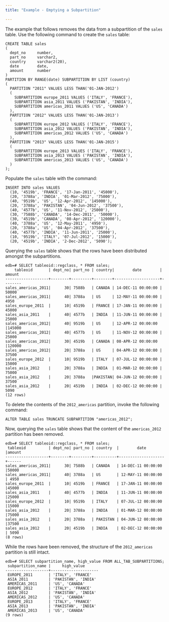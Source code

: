 ```yaml
---
title: "Example - Emptying a Subpartition"

---
```


<div id="example_emptying_a_subpartition" class="registered_link"></div>

The example that follows removes the data from a subpartition of the `sales` table. Use the following command to create the `sales` table:

```text
CREATE TABLE sales
(
  dept_no     number,
  part_no     varchar2,
  country     varchar2(20),
  date        date,
  amount      number
)
PARTITION BY RANGE(date) SUBPARTITION BY LIST (country)
(
  PARTITION "2011" VALUES LESS THAN('01-JAN-2012')
  (
    SUBPARTITION europe_2011 VALUES ('ITALY', 'FRANCE'),
    SUBPARTITION asia_2011 VALUES ('PAKISTAN', 'INDIA'),
    SUBPARTITION americas_2011 VALUES ('US', 'CANADA')
  ),
  PARTITION "2012" VALUES LESS THAN('01-JAN-2013')
  (
    SUBPARTITION europe_2012 VALUES ('ITALY', 'FRANCE'),
    SUBPARTITION asia_2012 VALUES ('PAKISTAN', 'INDIA'),
    SUBPARTITION americas_2012 VALUES ('US', 'CANADA')
  ),
  PARTITION "2013" VALUES LESS THAN('01-JAN-2015')
  (
    SUBPARTITION europe_2013 VALUES ('ITALY', 'FRANCE'),
    SUBPARTITION asia_2013 VALUES ('PAKISTAN', 'INDIA'),
    SUBPARTITION americas_2013 VALUES ('US', 'CANADA')
  )
);
```

Populate the `sales` table with the command:

```text
INSERT INTO sales VALUES
  (10, '4519b', 'FRANCE', '17-Jan-2011', '45000'),
  (20, '3788a', 'INDIA', '01-Mar-2012', '75000'),
  (40, '9519b', 'US', '12-Apr-2012', '145000'),
  (20, '3788a', 'PAKISTAN', '04-Jun-2012', '37500'),
  (40, '4577b', 'US', '11-Nov-2012', '25000'),
  (30, '7588b', 'CANADA', '14-Dec-2011', '50000'),
  (30, '4519b', 'CANADA', '08-Apr-2012', '120000'),
  (40, '3788a', 'US', '12-May-2011', '4950'),
  (20, '3788a', 'US', '04-Apr-2012', '37500'),
  (40, '4577b', 'INDIA', '11-Jun-2011', '25000'),
  (10, '9519b', 'ITALY', '07-Jul-2012', '15000'),
  (20, '4519b', 'INDIA', '2-Dec-2012', '5090');
```

Querying the `sales` table shows that the rows have been distributed amongst the subpartitions.

```text
edb=# SELECT tableoid::regclass, * FROM sales;
    tableoid       | dept_no| part_no | country|        date        | amount
-------------------+--------+---------+--------+--------------------+--------
sales_americas_2011|      30| 7588b   | CANADA | 14-DEC-11 00:00:00 | 50000
sales_americas_2011|      40| 3788a   | US     | 12-MAY-11 00:00:00 | 4950
sales_europe_2011  |      10| 4519b   | FRANCE | 17-JAN-11 00:00:00 | 45000
sales_asia_2011    |      40| 4577b   | INDIA  | 11-JUN-11 00:00:00 | 25000
sales_americas_2012|      40| 9519b   | US     | 12-APR-12 00:00:00 |145000
sales_americas_2012|      40| 4577b   | US     | 11-NOV-12 00:00:00 | 25000
sales_americas_2012|      30| 4519b   | CANADA | 08-APR-12 00:00:00 |120000
sales_americas_2012|      20| 3788a   | US     | 04-APR-12 00:00:00 | 37500
sales_europe_2012  |      10| 9519b   | ITALY  | 07-JUL-12 00:00:00 | 15000
sales_asia_2012    |      20| 3788a   | INDIA  | 01-MAR-12 00:00:00 | 75000
sales_asia_2012    |      20| 3788a   |PAKISTAN| 04-JUN-12 00:00:00 | 37500
sales_asia_2012    |      20| 4519b   | INDIA  | 02-DEC-12 00:00:00 | 5090
(12 rows)
```

To delete the contents of the `2012_americas` partition, invoke the following command:

```text
ALTER TABLE sales TRUNCATE SUBPARTITION "americas_2012";
```

Now, querying the `sales` table shows that the content of the `americas_2012` partition has been removed.

```text
edb=# SELECT tableoid::regclass, * FROM sales;
 tableoid          | dept_no| part_no | country  |        date        |amount
-------------------+--------+---------+----------+--------------------+------
sales_americas_2011|      30| 7588b   | CANADA   | 14-DEC-11 00:00:00 |50000
sales_americas_2011|      40| 3788a   | US       | 12-MAY-11 00:00:00 | 4950
sales_europe_2011  |      10| 4519b   | FRANCE   | 17-JAN-11 00:00:00 |45000
sales_asia_2011    |      40| 4577b   | INDIA    | 11-JUN-11 00:00:00 |25000
sales_europe_2012  |      10| 9519b   | ITALY    | 07-JUL-12 00:00:00 |15000
sales_asia_2012    |      20| 3788a   | INDIA    | 01-MAR-12 00:00:00 |75000
sales_asia_2012    |      20| 3788a   | PAKISTAN | 04-JUN-12 00:00:00 |37500
sales_asia_2012    |      20| 4519b   | INDIA    | 02-DEC-12 00:00:00 | 5090
(8 rows)
```

While the rows have been removed, the structure of the `2012_americas` partition is still intact.

```text
edb=# SELECT subpartition_name, high_value FROM ALL_TAB_SUBPARTITIONS;
 subpartition_name |     high_value
-------------------+---------------------
 EUROPE_2011       | 'ITALY', 'FRANCE'
 ASIA_2011         | 'PAKISTAN', 'INDIA'
 AMERICAS_2011     | 'US', 'CANADA'
 EUROPE_2012       | 'ITALY', 'FRANCE'
 ASIA_2012         | 'PAKISTAN', 'INDIA'
 AMERICAS_2012     | 'US', 'CANADA'
 EUROPE_2013       | 'ITALY', 'FRANCE'
 ASIA_2013         | 'PAKISTAN', 'INDIA'
 AMERICAS_2013     | 'US', 'CANADA'
(9 rows)
```
